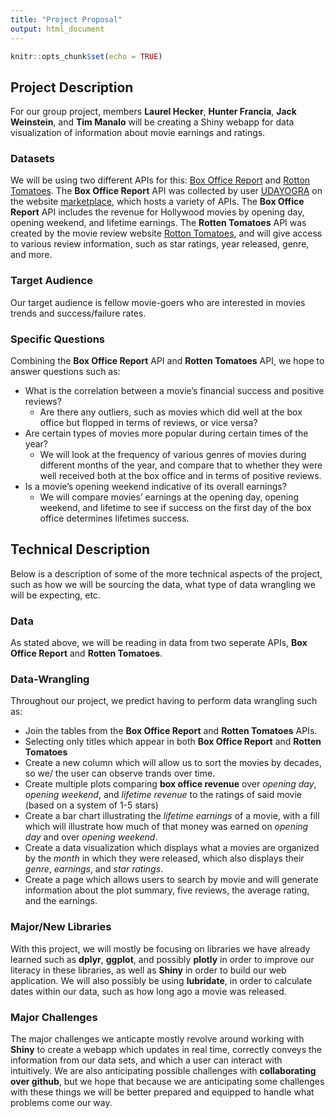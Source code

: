```yaml
---
title: "Project Proposal"
output: html_document
---
```


```r
knitr::opts_chunk$set(echo = TRUE)
```

## Project Description

For our group project, members **Laurel Hecker**, **Hunter Francia**, 
**Jack Weinstein**, and **Tim Manalo** will be creating a Shiny webapp for data
visualization of information about movie earnings and ratings. 

### Datasets
We will be using two different APIs for this: [Box Office Report](https://market.mashape.com/udayogra/box-office-report) and 
[Rotton Tomatoes](https://www.programmableweb.com/api/rotten-tomatoes). The 
**Box Office Report** API was collected by user 
[UDAYOGRA](https://market.mashape.com/udayogra) on the website
[marketplace](https://market.mashape.com/), which hosts a variety of APIs. The
**Box Office Report** API includes the revenue for Hollywood movies by opening
day, opening weekend, and lifetime earnings. The **Rotten Tomatoes** API was
created by the movie review website [Rotton Tomatoes](https://www.rottentomatoes.com/), and will give access to various
review information, such as star ratings, year released, genre, and more.

### Target Audience

Our target audience is fellow movie-goers who are interested in movies trends
and success/failure rates.

### Specific Questions

Combining the **Box Office Report** API and **Rotten Tomatoes** API, we hope to
answer questions such as:

* What is the correlation between a movie's financial success and positive 
reviews?
    + Are there any outliers, such as movies which did well at the box office but
    flopped in terms of reviews, or vice versa?
* Are certain types of movies more popular during certain times of the year?
    + We will look at the frequency of various genres of movies during different
    months of the year, and compare that to whether they were well received both
    at the box office and in terms of positive reviews.
* Is a movie's opening weekend indicative of its overall earnings?
    + We will compare movies' earnings at the opening day, opening weekend, 
    and lifetime to see if success on the first day of the box office
    determines lifetimes success. 

## Technical Description
Below is a description of some of the more technical aspects of the project,
such as how we will be sourcing the data, what type of data wrangling we will 
be expecting, etc. 

### Data
As stated above, we will be reading in data from two seperate APIs, 
**Box Office Report** and **Rotten Tomatoes**. 

### Data-Wrangling
Throughout our project, we predict having to perform data wrangling such as:

* Join the tables from the **Box Office Report** and **Rotten Tomatoes** APIs.
* Selecting only titles which appear in both **Box Office Report** and 
**Rotten Tomatoes**
* Create a new column which will allow us to sort the movies by decades, so we/
the user can observe trands over time.
* Create multiple plots comparing **box office revenue** over *opening day*, 
*opening weekend*, and *lifetime revenue* to the ratings of said movie (based
on a system of 1-5 stars)
* Create a bar chart illustrating the *lifetime earnings* of a movie, with a
fill which will illustrate how much of that money was earned on *opening day*
and over *opening weekend*. 
* Create a data visualization which displays what a movies are organized by the 
*month* in which they were released, which also displays their *genre*,
*earnings*, and *star ratings*.
* Create a page which allows users to search by movie and will generate
information about the plot summary, five reviews, the average rating, and the
earnings. 

### Major/New Libraries
With this project, we will mostly be focusing on libraries we have already
learned such as **dplyr**, **ggplot**, and possibly **plotly** in order to 
improve our literacy in these libraries, as well as **Shiny** in order to build 
our web application. We will also possibly be using **lubridate**, in order to calculate dates within our data, such as how long ago a movie was released. 

### Major Challenges
The major challenges we anticapte mostly revolve around working with **Shiny**
to create a webapp which updates in real time, correctly conveys the information
from our data sets, and which a user can interact with intuitively. We are also
anticipating possible challenges with **collaborating over github**, but we hope
that because we are anticipating some challenges with these things we will be 
better prepared and equipped to handle what problems come our way. 